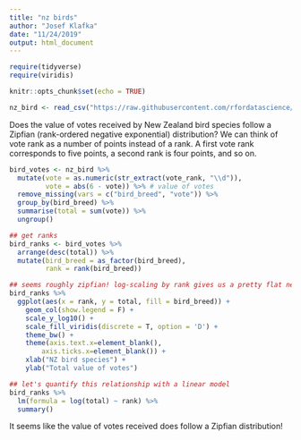 ```yaml
---
title: "nz birds"
author: "Josef Klafka"
date: "11/24/2019"
output: html_document
---
```


```r
require(tidyverse)
require(viridis)

knitr::opts_chunk$set(echo = TRUE)
```

```r
nz_bird <- read_csv("https://raw.githubusercontent.com/rfordatascience/tidytuesday/master/data/2019/2019-11-19/nz_bird.csv")
```


Does the value of votes received by New Zealand bird species follow a Zipfian (rank-ordered negative exponential) distribution? We can think of vote rank as a number of points instead of a rank. A first vote rank corresponds to five points, a second rank is four points, and so on. 
```r
bird_votes <- nz_bird %>%
  mutate(vote = as.numeric(str_extract(vote_rank, "\\d")),
         vote = abs(6 - vote)) %>% # value of votes
  remove_missing(vars = c("bird_breed", "vote")) %>%
  group_by(bird_breed) %>%
  summarise(total = sum(vote)) %>%
  ungroup()

## get ranks
bird_ranks <- bird_votes %>%
  arrange(desc(total)) %>% 
  mutate(bird_breed = as_factor(bird_breed), 
         rank = rank(bird_breed))

## seems roughly zipfian! log-scaling by rank gives us a pretty flat negative slope
bird_ranks %>% 
  ggplot(aes(x = rank, y = total, fill = bird_breed)) +
    geom_col(show.legend = F) +
    scale_y_log10() + 
    scale_fill_viridis(discrete = T, option = 'D') + 
    theme_bw() + 
    theme(axis.text.x=element_blank(),
        axis.ticks.x=element_blank()) +
    xlab("NZ bird species") + 
    ylab("Total value of votes") 

## let's quantify this relationship with a linear model
bird_ranks %>%
  lm(formula = log(total) ~ rank) %>%
  summary() 
```
It seems like the value of votes received does follow a Zipfian distribution! 